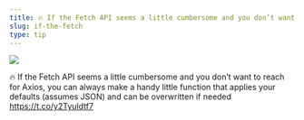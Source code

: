 ```yaml
---
title: 🔥 If the Fetch API seems a little cumbersome and you don’t want to reach for Axios, you can always make a handy little function that applies your defaults (assumes JSON) and can be overwritten if needed https://t.co/y2Tyuldtf7
slug: if-the-fetch
type: tip
---
```


![](../images/tweets/2018-11-1619.32.56-1063515277911052290-1.png)

🔥 If the Fetch API seems a little cumbersome and you don’t want to reach for Axios, you can always make a handy little function that applies your defaults (assumes JSON) and can be overwritten if needed https://t.co/y2Tyuldtf7
